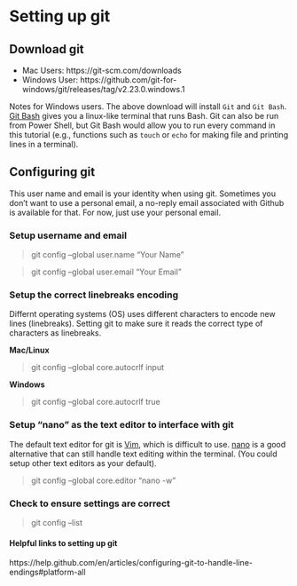 # Setting up git
## Download git

* Mac Users: https://git-scm.com/downloads
* Windows User: https://github.com/git-for-windows/git/releases/tag/v2.23.0.windows.1

Notes for Windows users. The above download will install `Git` and `Git Bash`. [Git Bash](https://www.atlassian.com/git/tutorials/git-bash) gives you a linux-like terminal that runs Bash. Git can also be run from Power Shell, but Git Bash would allow you to run every command in this tutorial (e.g., functions such as `touch` or `echo` for making file and printing lines in a terminal). 
	
## Configuring git 
This user name and email is your identity when using git. Sometimes you don't want to use a personal email, a no-reply email associated with Github is available for that. For now, just use your personal email.

### Setup username and email
> git config --global user.name "Your Name"

> git config --global user.email "Your Email"


### Setup the correct linebreaks encoding
Differnt operating systems (OS) uses different characters to encode new lines (linebreaks). Setting git to make sure it reads the correct type of characters as linebreaks.

**Mac/Linux**

> git config --global core.autocrlf input

**Windows**

> git config --global core.autocrlf true

### Setup "nano" as the text editor to interface with git
The default text editor for git is [Vim](https://eastmanreference.com/a-quick-start-guide-for-beginners-to-the-vim-text-editor), which is difficult to use. [nano](https://www.howtogeek.com/howto/42980/the-beginners-guide-to-nano-the-linux-command-line-text-editor/) is a good alternative that can still handle text editing within the terminal. (You could setup other text editors as your default).

> git config --global core.editor "nano -w"

### Check to ensure settings are correct
> git config --list

#### Helpful links to setting up git 
https://help.github.com/en/articles/configuring-git-to-handle-line-endings#platform-all
